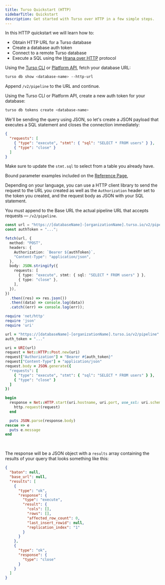 ```yaml
---
title: Turso Quickstart (HTTP)
sidebarTitle: Quickstart
description: Get started with Turso over HTTP in a few simple steps.
---
```


In this HTTP quickstart we will learn how to:

- Obtain HTTP URL for a Turso database
- Create a database auth token
- Connect to a remote Turso database
- Execute a SQL using the [Hrana over HTTP](https://github.com/tursodatabase/libsql/blob/main/docs/HRANA_3_SPEC.md#hrana-over-http) protocol

<Steps>
  <Step title="Create HTTP Database URL">

Using the [Turso CLI](/cli) or [Platform API](/api-reference), fetch your database URL:

```bash
turso db show <database-name> --http-url
```

<Info>

Append `/v2/pipeline` to the URL and continue.

</Info>

  </Step>

  <Step title="Create Database Auth Token">

Using the Turso CLI or Platform API, create a new auth token for your database:

```bash
turso db tokens create <database-name>
```

  </Step>

  <Step title="Create JSON Request Payload">

We'll be sending the query using JSON, so let's create a JSON payload that executes a SQL statement and closes the connection immediately:

```json
{
  "requests": [
    { "type": "execute", "stmt": { "sql": "SELECT * FROM users" } },
    { "type": "close" }
  ]
}
```

<Info>

Make sure to update the `stmt.sql` to select from a table you already have.

Bound parameter examples included on the [Reference Page](/sdk/http/reference#parameter-binding),

</Info>

  </Step>

  <Step title="Execute HTTP Request">

Depending on your language, you can use a HTTP client library to send the request to the URL you created as well as the `Authorization` header set to the token you created, and the request body as JSON with your SQL statement.

You must append to the Base URL the actual pipeline URL that accepts requests &mdash; `/v2/pipeline`.

<CodeGroup>

```ts JavaScript (Fetch)
const url = "https://[databaseName]-[organizationName].turso.io/v2/pipeline";
const authToken = "...";

fetch(url, {
  method: "POST",
  headers: {
    Authorization: `Bearer ${authToken}`,
    "Content-Type": "application/json",
  },
  body: JSON.stringify({
    requests: [
      { type: "execute", stmt: { sql: "SELECT * FROM users" } },
      { type: "close" },
    ],
  }),
})
  .then((res) => res.json())
  .then((data) => console.log(data))
  .catch((err) => console.log(err));
```

```ruby Ruby
require 'net/http'
require 'json'
require 'uri'

url = "https://[databaseName]-[organizationName].turso.io/v2/pipeline"
auth_token = "..."

uri = URI(url)
request = Net::HTTP::Post.new(uri)
request["Authorization"] = "Bearer #{auth_token}"
request["Content-Type"] = "application/json"
request.body = JSON.generate({
  "requests": [
    { "type": "execute", "stmt": { "sql": "SELECT * FROM users" } },
    { "type": "close" }
  ]
})

begin
  response = Net::HTTP.start(uri.hostname, uri.port, use_ssl: uri.scheme == 'https') do |http|
    http.request(request)
  end

  puts JSON.parse(response.body)
rescue => e
  puts e.message
end
```

</CodeGroup>

<br />

<Accordion title="Response">

The response will be a JSON object with a `results` array containing the results of your query that looks something like this:

```json
{
  "baton": null,
  "base_url": null,
  "results": [
    {
      "type": "ok",
      "response": {
        "type": "execute",
        "result": {
          "cols": [],
          "rows": [],
          "affected_row_count": 0,
          "last_insert_rowid": null,
          "replication_index": "1"
        }
      }
    },
    {
      "type": "ok",
      "response": {
        "type": "close"
      }
    }
  ]
}
```

</Accordion>

  </Step>

</Steps>
